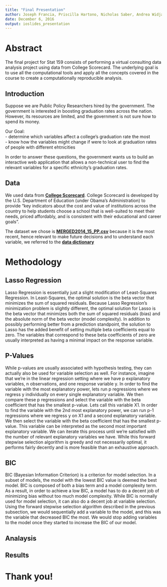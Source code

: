 ```yaml
---
title: "Final Presentation"
author: Joseph Francia, Priscilla Hartono, Nicholas Saber, Andrea Widjaja
date: December 6, 2016
output: ioslides_presentation
---
```



# Abstract
The final project for Stat 159 consists of performing a virtual consulting data analysis project using data from College Scorecard. The underlying goal is to use all the computational tools and apply all the concepts covered in the course to create a computationally reproducible analysis.

## Introduction
Suppose we are Public Policy Researchers hired by the government. The government is interested in boosting graduation rates across the nation. However, its resources are limited, and the government is not sure how to spend its money.

Our Goal:  
- determine which variables affect a college's graduation rate the most  
- know how the variables might change if were to look at graduation rates of people with different ehtnicities

In order to answer these questions, the government wants us to build an interactive web application that allows a non-technical user to find the relevant variables for a specific ethnicity's graduation rates. 

## Data
We used data from [**College Scorecard**](https://collegescorecard.ed.gov/). College Scorecard is developed by the U.S. Department of Education (under Obama’s Administration) to provide “key indicators about the cost and value of institutions across the country to help students choose a school that is well-suited to meet their needs, priced affordably, and is consistent with their educational and career goals”.

The dataset we chose is [**MERGED2014_15_PP.csv**](https://collegescorecard.ed.gov/data/) because it is the most recent, hence relevant to make future decisions and to understand each variable, we referred to the [**data dictionary**](https://collegescorecard.ed.gov/assets/CollegeScorecardDataDictionary-09-26-2016.xlsx)

# Methodology
## Lasso Regression
Lasso Regression is essentially just a slight modification of Least-Squares Regression. In Least-Squares, the optimal solution is the beta vector that minimizes the sum of squared residuals. Because Lasso Regression's minimization problem is slightly different, the optimal solution for Lasso is the beta vector that minimizes both the sum of squared residuals (bias) and the absolute norm of the beta vector (model complexity). In addition to possibly performing better from a prediction standpoint, the solution to Lasso has the added benefit of setting multiple beta coefficients equal to zero. The variables that correspond to these beta coefficients of zero are usually interpreted as having a minimal impact on the response variable. 

## P-Values
While p-values are usually associated with hypothesis testing, they can actually also be used for variable selection as well. For instance, imagine that we're in the linear regression setting where we have p explanatory variables, n observations, and one response variable y. In order to find the variable with the most explanatory power, lets run p regressions where we regress y individually on every single explanatory variable. We then compare these p regressions and select the variable with the beta coefficient that has the smallest p-value. Lets call this variable X1. In order to find the variable with the 2nd most explanatory power, we can run p-1 regressions where we regress y on X1 and a second explanatory variable. We then select the variable with the beta coefficient that has the smallest p-value. This variable can be interpreted as the second most important explanatory variable. We can iterate this process until we're satisfied with the number of relevant explanatory variables we have. While this forward stepwise selection algorithm is greedy and not necessarily optimal, it performs fairly decently and is more feasible than an exhaustive approach. 

## BIC
BIC (Bayesian Information Criterion) is a criterion for model selection. In a subset of models, the model with the lowest BIC value is deemed the best model. BIC is composed of both a bias term and a model complexity term. As a result, in order to achieve a low BIC, a model has to do a decent job of minimizing bias without too much model complexity. While BIC is normally used for model selection, it can also do a decent job at variable selection. Using the forward stepwise selection algorithm 
described in the previous subsection, we would sequentially add a variable to the model, and this was the variable that decreased BIC the most. We would stop adding variables to the model once they started to increase the BIC of our model. 

## Analaysis
## Results
# Thank you!


